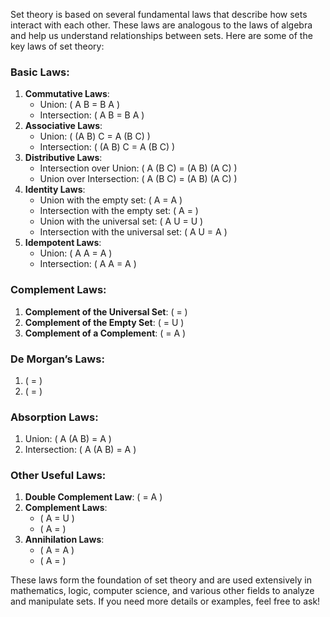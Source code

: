 Set theory is based on several fundamental laws that describe how sets interact with each other. These laws are analogous to the laws of algebra and help us understand relationships between sets. Here are some of the key laws of set theory:

### Basic Laws:
1. **Commutative Laws**:
   - Union: \( A \cup B = B \cup A \)
   - Intersection: \( A \cap B = B \cap A \)

2. **Associative Laws**:
   - Union: \( (A \cup B) \cup C = A \cup (B \cup C) \)
   - Intersection: \( (A \cap B) \cap C = A \cap (B \cap C) \)

3. **Distributive Laws**:
   - Intersection over Union: \( A \cap (B \cup C) = (A \cap B) \cup (A \cap C) \)
   - Union over Intersection: \( A \cup (B \cap C) = (A \cup B) \cap (A \cup C) \)

4. **Identity Laws**:
   - Union with the empty set: \( A \cup \emptyset = A \)
   - Intersection with the empty set: \( A \cap \emptyset = \emptyset \)
   - Union with the universal set: \( A \cup U = U \)
   - Intersection with the universal set: \( A \cap U = A \)

5. **Idempotent Laws**:
   - Union: \( A \cup A = A \)
   - Intersection: \( A \cap A = A \)

### Complement Laws:
1. **Complement of the Universal Set**: \( \overline{U} = \emptyset \)
2. **Complement of the Empty Set**: \( \overline{\emptyset} = U \)
3. **Complement of a Complement**: \( \overline{\overline{A}} = A \)

### De Morgan's Laws:
1. \( \overline{A \cup B} = \overline{A} \cap \overline{B} \)
2. \( \overline{A \cap B} = \overline{A} \cup \overline{B} \)

### Absorption Laws:
1. Union: \( A \cup (A \cap B) = A \)
2. Intersection: \( A \cap (A \cup B) = A \)

### Other Useful Laws:
1. **Double Complement Law**: \( \overline{\overline{A}} = A \)
2. **Complement Laws**:
   - \( A \cup \overline{A} = U \)
   - \( A \cap \overline{A} = \emptyset \)
3. **Annihilation Laws**:
   - \( A \cup \emptyset = A \)
   - \( A \cap \emptyset = \emptyset \)

These laws form the foundation of set theory and are used extensively in mathematics, logic, computer science, and various other fields to analyze and manipulate sets. If you need more details or examples, feel free to ask!